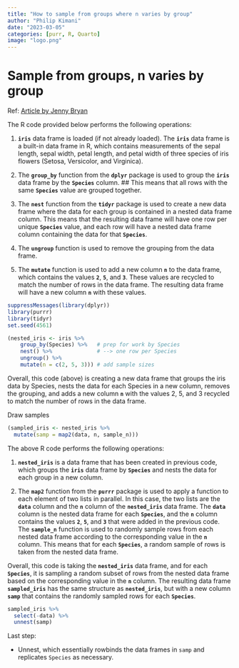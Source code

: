 ```yaml
---
title: "How to sample from groups where n varies by group"
author: "Philip Kimani"
date: "2023-03-05"
categories: [purr, R, Quarto]
image: "logo.png"
---
```


# Sample from groups, n varies by group

Ref: [Article by Jenny Bryan](https://jennybc.github.io/purrr-tutorial/ls12_different-sized-samples.html "original purr tutorial")

The R code provided below performs the following operations:

1.  **`iris`** data frame is loaded (if not already loaded). The **`iris`** data frame is a built-in data frame in R, which contains measurements of the sepal length, sepal width, petal length, and petal width of three species of iris flowers (Setosa, Versicolor, and Virginica).

2.  The **`group_by`** function from the **`dplyr`** package is used to group the **`iris`** data frame by the **`Species`** column. \## This means that all rows with the same **`Species`** value are grouped together.

3.  The **`nest`** function from the **`tidyr`** package is used to create a new data frame where the data for each group is contained in a nested data frame column. This means that the resulting data frame will have one row per unique **`Species`** value, and each row will have a nested data frame column containing the data for that **`Species`**.

4.  The **`ungroup`** function is used to remove the grouping from the data frame.

5.  The **`mutate`** function is used to add a new column **`n`** to the data frame, which contains the values **`2`**, **`5`**, and **`3`**. These values are recycled to match the number of rows in the data frame. The resulting data frame will have a new column **`n`** with these values.

```r
suppressMessages(library(dplyr))
library(purrr)
library(tidyr)
set.seed(4561)

(nested_iris <- iris %>%
    group_by(Species) %>%   # prep for work by Species
    nest() %>%              # --> one row per Species
    ungroup() %>% 
    mutate(n = c(2, 5, 3))) # add sample sizes

```

Overall, this code (above) is creating a new data frame that groups the iris data by Species, nests the data for each Species in a new column, removes the grouping, and adds a new column **`n`** with the values 2, 5, and 3 recycled to match the number of rows in the data frame.

Draw samples

```r
(sampled_iris <- nested_iris %>%
  mutate(samp = map2(data, n, sample_n)))
```

The above R code performs the following operations:

1.  **`nested_iris`** is a data frame that has been created in previous code, which groups the **`iris`** data frame by **`Species`** and nests the data for each group in a new column.

2.  The **`map2`** function from the **`purrr`** package is used to apply a function to each element of two lists in parallel. In this case, the two lists are the **`data`** column and the **`n`** column of the **`nested_iris`** data frame. The **`data`** column is the nested data frame for each **`Species`**, and the **`n`** column contains the values **`2`**, **`5`**, and **`3`** that were added in the previous code. The **`sample_n`** function is used to randomly sample rows from each nested data frame according to the corresponding value in the **`n`** column. This means that for each **`Species`**, a random sample of rows is taken from the nested data frame.

Overall, this code is taking the **`nested_iris`** data frame, and for each **`Species`**, it is sampling a random subset of rows from the nested data frame based on the corresponding value in the **`n`** column. The resulting data frame **`sampled_iris`** has the same structure as **`nested_iris`**, but with a new column **`samp`** that contains the randomly sampled rows for each **`Species`**.

```r
sampled_iris %>% 
  select(-data) %>%
  unnest(samp)
```

Last step:

-   Unnest, which essentially rowbinds the data frames in `samp` and replicates `Species` as necessary.
